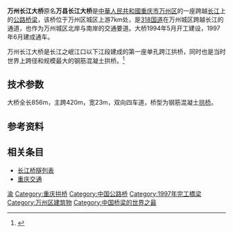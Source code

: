 {{Infobox_Bridge
|bridge_name=万州长江大桥
|image=Wanxian Yangtze River Bridge.JPG
|caption=
|official_name=万州长江大桥
|carries={{中国国道名|211}}<br>{{中国国道名|318}}
|crosses=[[长江|长江]] 
|locale={{CHN}}[[重庆市|重庆市]][[万州区|万州区]]
|maint=
|id=
|design=[[拱桥|拱桥]]
|mainspan={{convert|420|m|ft|0|abbr=on}}
|length={{convert|856|m|ft|0|abbr=on}}
|width={{convert|23|m|ft|0|abbr=on}}
|height=
|load=
|clearance=
|below=
|traffic=
|begin=1994年5月
|open=1997年6月
|closed=
|complete=
|toll=
|troll=
|map_cue=
|map_image=
|map_text=
|map_width=
|coordinates= {{Coord|30.757|108.423|dim:1000_scale:10000_region:CN_type:landmark_source:dewiki|display=inline,title}}
|lat=
|long=
}}

'''万州长江大桥'''原名'''万县长江大桥'''是[[中華人民共和國|中華人民共和國]][[重庆市|重庆市]][[万州区|万州区]]的一座跨越[[长江|长江]]上的[[公路|公路]][[桥梁|桥梁]]，该桥位于万州区城区上游7km处，是[[318国道|318国道]]在万州城区跨越长江的通道，也作为万州城区北岸与南岸的交通要道。大桥1994年5月开工建设，1997年6月建成通车。

万州长江大桥是长江之岷江口以下江段建成的第一座单孔跨江拱桥，同时也是当时世界上跨径和规模最大的钢筋混凝土拱桥。<ref>{{Cite web |url=http://www.tumukeji.com/article/11714.html |title=重庆万州长江大桥简介 |author= |date= |publisher=中国土木科技网 |language=中文 |accessdate= |quote= |archive-date=2012-12-05 |archive-url=https://web.archive.org/web/20121205163032/http://www.tumukeji.com/article/11714.html |dead-url=no }}</ref>

== 技术参数 ==
大桥全长856m，主跨420m，宽23m，双向四车道，桥型为钢筋混凝土[[拱桥|拱桥]]。

==参考资料==
<references/>

==相关条目==
* [[长江桥隧列表|长江桥隧列表]]
*[[重庆交通|重庆交通]]

{{Crossings navbox
|structure= [[长江桥隧列表|桥梁与隧道]]
|place= [[长江|长江]]
|bridge= 万州长江大桥
|bridge signs= {{中国国道名|211}}<br>{{中国国道名|318}}
|upstream= [[新田长江大桥|新田长江大桥]]
|upstream signs= {{中国高速公路名|G69}}
|downstream= [[宜万铁路万州长江大桥|宜万铁路万州长江大桥]]
|downstream signs= {{中国铁路名|宜万铁路}}
}}
{{重慶橋樑}}


[[Category:长江大桥|渝]]
[[Category:重庆拱桥|Category:重庆拱桥]]
[[Category:中国公路桥|Category:中国公路桥]]
[[Category:1997年完工橋梁|Category:1997年完工橋梁]]
[[Category:万州区建筑物|Category:万州区建筑物]]
[[Category:中国桥梁的世界之最|Category:中国桥梁的世界之最]]